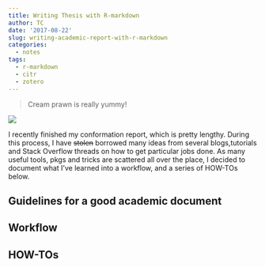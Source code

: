 ```yaml
---
title: Writing Thesis with R-markdown
author: TC
date: '2017-08-22'
slug: writing-academic-report-with-r-markdown
categories:
  - notes
tags:
  - r-markdown
  - citr
  - zotero
---
```


> Cream prawn is really yummy! 

![](https://i.imgur.com/guH923x.jpg)

I recently finished my conformation report, which is pretty lengthy. During this process, I have ~~stolen~~ borrowed many ideas from several blogs,tutorials and Stack Overflow threads on how to get particular jobs done. As many useful tools, pkgs and tricks are scattered all over the place, I decided to document what I've learned into a workflow, and a series of HOW-TOs below.

## Guidelines for a good academic document



## Workflow

## HOW-TOs



